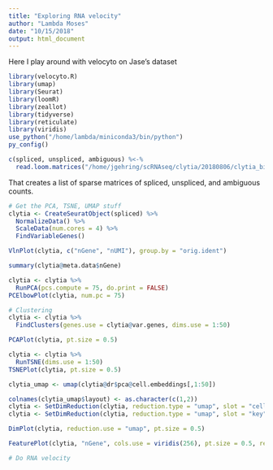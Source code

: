 ```yaml
---
title: "Exploring RNA velocity"
author: "Lambda Moses"
date: "10/15/2018"
output: html_document
---
```


Here I play around with velocyto on Jase's dataset
```r
library(velocyto.R)
library(umap)
library(Seurat)
library(loomR)
library(zeallot)
library(tidyverse)
library(reticulate)
library(viridis)
use_python("/home/lambda/miniconda3/bin/python")
py_config()
```

```r
c(spliced, unspliced, ambiguous) %<-%
  read.loom.matrices("/home/jgehring/scRNAseq/clytia/20180806/clytia_big_cDNAs_all_transcripts_forced/possorted_genome_bam_PP9W0.loom")
```
That creates a list of sparse matrices of spliced, unspliced, and ambiguous counts.
```r
# Get the PCA, TSNE, UMAP stuff
clytia <- CreateSeuratObject(spliced) %>% 
  NormalizeData() %>% 
  ScaleData(num.cores = 4) %>% 
  FindVariableGenes()
```
```r
VlnPlot(clytia, c("nGene", "nUMI"), group.by = "orig.ident")
```
```r
summary(clytia@meta.data$nGene)
```

```r
clytia <- clytia %>% 
  RunPCA(pcs.compute = 75, do.print = FALSE)
PCElbowPlot(clytia, num.pc = 75)
```
```r
# Clustering
clytia <- clytia %>% 
  FindClusters(genes.use = clytia@var.genes, dims.use = 1:50)
```

```r
PCAPlot(clytia, pt.size = 0.5)
```

```r
clytia <- clytia %>% 
  RunTSNE(dims.use = 1:50)
TSNEPlot(clytia, pt.size = 0.5)
```

```r
clytia_umap <- umap(clytia@dr$pca@cell.embeddings[,1:50])
```

```r
colnames(clytia_umap$layout) <- as.character(c(1,2))
clytia <- SetDimReduction(clytia, reduction.type = "umap", slot = "cell.embeddings", new.data = clytia_umap$layout)
clytia <- SetDimReduction(clytia, reduction.type = "umap", slot = "key", new.data = "umap")
```

```r
DimPlot(clytia, reduction.use = "umap", pt.size = 0.5)
```

```r
FeaturePlot(clytia, "nGene", cols.use = viridis(256), pt.size = 0.5, reduction.use = "umap")
```

```r
# Do RNA velocity

```

